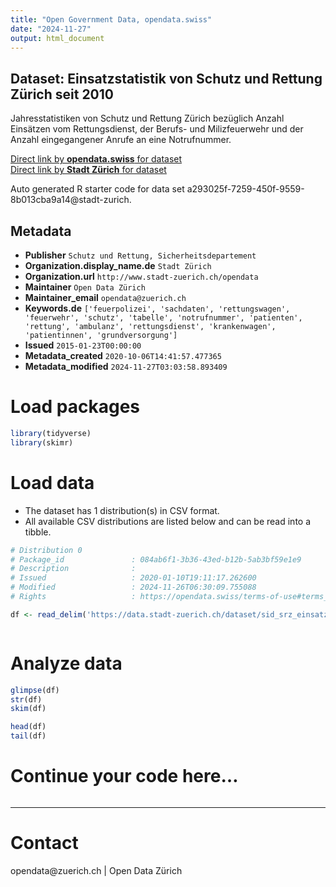 ```yaml
---
title: "Open Government Data, opendata.swiss"
date: "2024-11-27"
output: html_document
---
```


## Dataset: Einsatzstatistik von Schutz und Rettung Zürich seit 2010


Jahresstatistiken von Schutz und Rettung Zürich bezüglich Anzahl Einsätzen vom Rettungsdienst, der Berufs- und Milizfeuerwehr und der Anzahl eingegangener Anrufe an eine Notrufnummer.


[Direct link by **opendata.swiss** for dataset](https://opendata.swiss/de/dataset/einsatzstatistik-von-schutz-und-rettung-zurich-seit-20101)<br>
[Direct link by **Stadt Zürich** for dataset](https://data.stadt-zuerich.ch/dataset/sid_srz_einsatzstatistik)

Auto generated R starter code for data set a293025f-7259-450f-9559-8b013cba9a14@stadt-zurich.

## Metadata

- **Publisher** `Schutz und Rettung, Sicherheitsdepartement`
- **Organization.display_name.de** `Stadt Zürich`
- **Organization.url** `http://www.stadt-zuerich.ch/opendata`
- **Maintainer** `Open Data Zürich`
- **Maintainer_email** `opendata@zuerich.ch`
- **Keywords.de** `['feuerpolizei', 'sachdaten', 'rettungswagen', 'feuerwehr', 'schutz', 'tabelle', 'notrufnummer', 'patienten', 'rettung', 'ambulanz', 'rettungsdienst', 'krankenwagen', 'patientinnen', 'grundversorgung']`
- **Issued** `2015-01-23T00:00:00`
- **Metadata_created** `2020-10-06T14:41:57.477365`
- **Metadata_modified** `2024-11-27T03:03:58.893409`


# Load packages

```r

library(tidyverse)
library(skimr)

```

# Load data

-   The dataset has 1 distribution(s) in CSV format.
-   All available CSV distributions are listed below and can be read into a tibble.

```r

# Distribution 0
# Package_id               : 084ab6f1-3b36-43ed-b12b-5ab3bf59e1e9
# Description              : 
# Issued                   : 2020-01-10T19:11:17.262600
# Modified                 : 2024-11-26T06:30:09.755088
# Rights                   : https://opendata.swiss/terms-of-use#terms_open

df <- read_delim('https://data.stadt-zuerich.ch/dataset/sid_srz_einsatzstatistik/download/SRZ_einsatzstatistik_seit2010.csv')



```

# Analyze data

```r

glimpse(df)
str(df)
skim(df)

head(df)
tail(df)

```

# Continue your code here...

```r

```

------------------------------------------------------------------------

# Contact

opendata@zuerich.ch | Open Data Zürich
